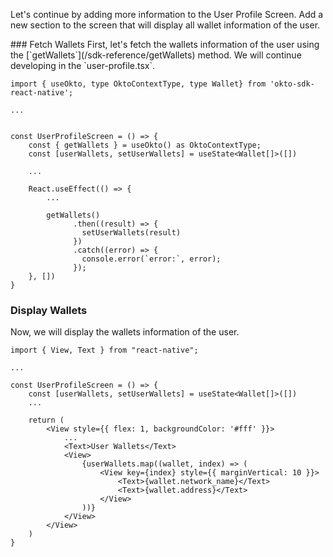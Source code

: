 
Let's continue by adding more information to the User Profile Screen. Add a new section to the screen that will display all wallet information of the user.

<Steps>
### Fetch Wallets
First, let's fetch the wallets information of the user using the [`getWallets`](/sdk-reference/getWallets) method. We will continue developing in the `user-profile.tsx`.

```tsx filename="screens/user-profile.tsx" copy
import { useOkto, type OktoContextType, type Wallet} from 'okto-sdk-react-native';

...


const UserProfileScreen = () => {
    const { getWallets } = useOkto() as OktoContextType;
    const [userWallets, setUserWallets] = useState<Wallet[]>([])

    ...

    React.useEffect(() => {
        ...

        getWallets()
              .then((result) => {
                setUserWallets(result)
              })
              .catch((error) => {
                console.error(`error:`, error);
              });
    }, [])
}
```

### Display Wallets
Now, we will display the wallets information of the user.

```tsx filename="screens/user-profile.tsx" copy
import { View, Text } from "react-native";

...

const UserProfileScreen = () => {
    const [userWallets, setUserWallets] = useState<Wallet[]>([])
    ...

    return (
        <View style={{ flex: 1, backgroundColor: '#fff' }}>
            ...
            <Text>User Wallets</Text>
            <View>
                {userWallets.map((wallet, index) => (
                    <View key={index} style={{ marginVertical: 10 }}>
                        <Text>{wallet.network_name}</Text>
                        <Text>{wallet.address}</Text>
                    </View>
                ))}
            </View>
        </View>
    )
}
```
</Steps>